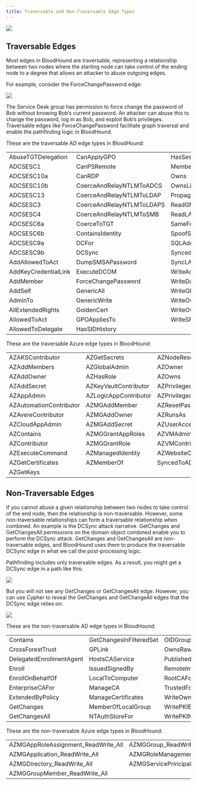 ---
title: Traversable and Non-Traversable Edge Types
---

<img noZoom src="/assets/enterprise-AND-community-edition-pill-tag.svg"/> 


## Traversable Edges

Most edges in BloodHound are traversable, representing a relationship between two nodes where the starting node can take control of the ending node to a degree that allows an attacker to abuse outgoing edges.

For example, consider the ForceChangePassword edge:

<Frame>
  <img src="/assets/image-2-74.png"/>
</Frame>

The Service Desk group has permission to force change the password of Bob without knowing Bob’s current password. An attacker can abuse this to change the password, log in as Bob, and exploit Bob’s privileges. Traversable edges like ForceChangePassword facilitate graph traversal and enable the pathfinding logic in BloodHound.

These are the traversable AD edge types in BloodHound:

|                      |                           |                          |
|----------------------|---------------------------|--------------------------|
| AbuseTGTDelegation   | CanApplyGPO               | HasSession               |
| ADCSESC1             | CanPSRemote               | MemberOf                 |
| ADCSESC10a           | CanRDP                    | Owns                     |
| ADCSESC10b           | CoerceAndRelayNTLMToADCS  | OwnsLimitedRights        |
| ADCSESC13            | CoerceAndRelayNTLMToLDAP  | PropagatesACEsTo         |
| ADCSESC3             | CoerceAndRelayNTLMToLDAPS | ReadGMSAPassword         |
| ADCSESC4             | CoerceAndRelayNTLMToSMB   | ReadLAPSPassword         |
| ADCSESC6a            | CoerceToTGT               | SameForestTrust          |
| ADCSESC6b            | ContainsIdentity          | SpoofSIDHistory          |
| ADCSESC9a            | DCFor                     | SQLAdmin                 |
| ADCSESC9b            | DCSync                    | SyncedToEntraUser        |
| AddAllowedToAct      | DumpSMSAPassword          | SyncLAPSPassword         |
| AddKeyCredentialLink | ExecuteDCOM               | WriteAccountRestrictions |
| AddMember            | ForceChangePassword       | WriteDacl                |
| AddSelf              | GenericAll                | WriteGPLink              |
| AdminTo              | GenericWrite              | WriteOwner               |
| AllExtendedRights    | GoldenCert                | WriteOwnerLimitedRights  |
| AllowedToAct         | GPOAppliesTo              | WriteSPN                 |
| AllowedToDelegate    | HasSIDHistory             |                          |

These are the traversable Azure edge types in BloodHound:

|                         |                       |                           |
|-------------------------|-----------------------|---------------------------|
| AZAKSContributor        | AZGetSecrets          | AZNodeResourceGroup       |
| AZAddMembers            | AZGlobalAdmin         | AZOwner                   |
| AZAddOwner              | AZHasRole             | AZOwns                    |
| AZAddSecret             | AZKeyVaultContributor | AZPrivilegedAuthAdmin     |
| AZAppAdmin              | AZLogicAppContributor | AZPrivilegedRoleAdmin     |
| AZAutomationContributor | AZMGAddMember         | AZResetPassword           |
| AZAvereContributor      | AZMGAddOwner          | AZRunsAs                  |
| AZCloudAppAdmin         | AZMGAddSecret         | AZUserAccessAdministrator |
| AZContains              | AZMGGrantAppRoles     | AZVMAdminLogin            |
| AZContributor           | AZMGGrantRole         | AZVMContributor           |
| AZExecuteCommand        | AZManagedIdentity     | AZWebsiteContributor      |
| AZGetCertificates       | AZMemberOf            | SyncedToADUser            |
| AZGetKeys               |                       |                           |

## Non-Traversable Edges

If you cannot abuse a given relationship between two nodes to take control of the end node, then the relationship is non-traversable. However, some non-traversable relationships can form a traversable relationship when combined. An example is the DCSync attack narrative. GetChanges and GetChangesAll permissions on the domain object combined enable you to perform the DCSync attack. GetChanges and GetChangesAll are non-traversable edges, and BloodHound uses them to produce the traversable DCSync edge in what we call the post-processing logic.

Pathfinding includes only traversable edges. As a result, you might get a DCSync edge in a path like this:

<Frame>
  <img src="/assets/image-2-75.png"/>
</Frame>

But you will not see any GetChanges or GetChangesAll edge. However, you can use Cypher to reveal the GetChanges and GetChangeAll edges that the DCSync edge relies on:

<Frame>
  <img src="/assets/image-2-76.png"/>
</Frame>


These are the non-traversable AD edge types in BloodHound:

|                          |                         |                                 |
|--------------------------|-------------------------|---------------------------------|
| Contains                 | GetChangesInFilteredSet | OIDGroupLink                    |
| CrossForestTrust         | GPLink                  | OwnsRaw                         |
| DelegatedEnrollmentAgent | HostsCAService          | PublishedTo                     |
| Enroll                   | IssuedSignedBy          | RemoteInteractiveLogonPrivilege |
| EnrollOnBehalfOf         | LocalToComputer         | RootCAFor                       |
| EnterpriseCAFor          | ManageCA                | TrustedForNTAuth                |
| ExtendedByPolicy         | ManageCertificates      | WriteOwnerRaw                   |
| GetChanges               | MemberOfLocalGroup      | WritePKIEnrollmentFlag          |
| GetChangesAll            | NTAuthStoreFor          | WritePKINameFlag                |

These are the non-traversable Azure edge types in BloodHound:

|                                       |                                              |
|---------------------------------------|----------------------------------------------|
| AZMGAppRoleAssignment\_ReadWrite\_All | AZMGGroup\_ReadWrite\_All                    |
| AZMGApplication\_ReadWrite\_All       | AZMGRoleManagement\_ReadWrite\_Directory     |
| AZMGDirectory\_ReadWrite\_All         | AZMGServicePrincipalEndpoint\_ReadWrite\_All |
| AZMGGroupMember\_ReadWrite\_All       |                                              |
